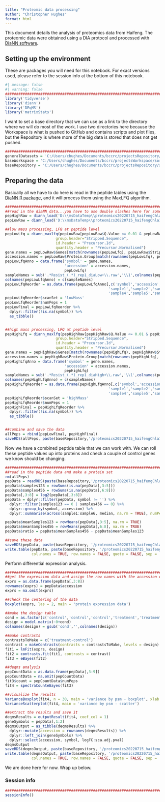 ```yaml
---
title: "Proteomic data processing"
author: "Christopher Hughes"
format: html
---
```


This document details the analysis of proteomics data from Haifeng. The proteomic data were obtained using a DIA protocol and processed with [DiaNN software](https://github.com/vdemichev/DiaNN).

## Setting up the environment

These are packages you will need for this notebook. For exact versions used, please refer to the session info at the bottom of this notebook.

```r
#| message: false
#| warning: false
##########################################################################################
library('tidyverse')
library('diann')
library('DEqMS')
library('matrixStats')
```

I want to set a base directory that we can use as a link to the directory where we will do most of the work. I use two directories here because the Workspace is what is pushed to GitHub and contains scripts and plot files, but the Repository is where more of the big data is stored that does not get pushed.

```r
##########################################################################################
generalDatasets = 'C:/Users/chughes/Documents/bccrc/projectsRepository/generalDatasets'
baseWorkspace = 'C:/Users/chughes/Documents/bccrc/projectsWorkspace/sorensenLab/relatedToHaifeng'
baseRepository = 'C:/Users/chughes/Documents/bccrc/projectsRepository/sorensenLab/relatedToHaifeng'
```

## Preparing the data

Basically all we have to do here is read in the peptide tables using the [DiaNN R package](https://github.com/vdemichev/diann-rpackage), and it will process them using the MaxLFQ algorithm.

```r
##########################################################################################
##read in the diaNN data...you have to use double slashes here for some reason
pepHighRaw = diann_load('D:\\msDataTemp\\proteomics20220715_haifengChla10BsoResistDia\\highMassAllReplicatesNoGroup\\report.tsv')
pepLowRaw = diann_load('D:\\msDataTemp\\proteomics20220715_haifengChla10BsoResistDia\\lowMassAllReplicatesNoGroup\\report.tsv')

##low mass processing, LFQ at peptide level
pepLowLfq = diann_maxlfq(pepLowRaw[pepLowRaw$Q.Value <= 0.01 & pepLowRaw$Lib.PG.Q.Value <= 0.01 & pepLowRaw$Proteotypic == 1,], 
                       group.header="Stripped.Sequence", 
                       id.header = "Precursor.Id", 
                       quantity.header = "Precursor.Normalised")
gene.names = pepLowRaw$Genes[match(rownames(pepLowLfq), pepLowRaw$Stripped.Sequence)]
accession.names = pepLowRaw$Protein.Group[match(rownames(pepLowLfq), pepLowRaw$Stripped.Sequence)]
pepLowLfqAnno = data.frame('symbol' = gene.names,
                           'accession' = accession.names,
                           pepLowLfq)
sampleNames = sub('.*Resist_(.*)_rep1_diaLow+\\.raw','\\1',colnames(pepLowLfqAnno))
colnames(pepLowLfqAnno) = c(sampleNames)
pepLowLfqReorder = as.data.frame(pepLowLfqAnno[,c('symbol','accession',
                                               'sample1','sample2','sample3',
                                               'sample4','sample5','sample6')])
pepLowLfqReorder$scanSet = 'lowMass'
pepLowLfqReorder$numPeps = 1
pepLowFinal = pepLowLfqReorder %>%
  dplyr::filter(!is.na(symbol)) %>%
  as_tibble()


##high mass processing, LFQ at peptide level
pepHighLfq = diann_maxlfq(pepHighRaw[pepHighRaw$Q.Value <= 0.01 & pepHighRaw$Lib.PG.Q.Value <= 0.01 & pepHighRaw$Proteotypic == 1,], 
                       group.header="Stripped.Sequence", 
                       id.header = "Precursor.Id", 
                       quantity.header = "Precursor.Normalised")
gene.names = pepHighRaw$Genes[match(rownames(pepHighLfq), pepHighRaw$Stripped.Sequence)]
accession.names = pepHighRaw$Protein.Group[match(rownames(pepHighLfq), pepHighRaw$Stripped.Sequence)]
pepHighLfqAnno = data.frame('symbol' = gene.names,
                           'accession' = accession.names,
                           pepHighLfq)
sampleNames = sub('.*Resist_(.*)_rep1_diaHigh+\\.raw','\\1',colnames(pepLowLfqAnno))
colnames(pepHighLfqAnno) = c(sampleNames)
pepHighLfqReorder = as.data.frame(pepHighLfqAnno[,c('symbol','accession',
                                               'sample1','sample2','sample3',
                                               'sample4','sample5','sample6')])
pepHighLfqReorder$scanSet = 'highMass'
pepHighLfqReorder$numPeps = 1
pepHighFinal = pepHighLfqReorder %>%
  dplyr::filter(!is.na(symbol)) %>%
  as_tibble()


##combine and save the data
allPeps = rbind(pepLowFinal, pepHighFinal)
saveRDS(allPeps, paste(baseRepository,'/proteomics20220715_haifengChla10BsoResistDia/dataset_strippedPeptidesMaxLfqDiann.rds',sep=''))
```

Now we have a combined peptide table that we can work with. We can roll these peptide values up into proteins and check a couple of control genes we know should be changing.

```r
##########################################################################################
##read in the peptide data and make a protein set
rm(allPeps)
pepData = readRDS(paste(baseRepository,'/proteomics20220715_haifengChla10BsoResistDia/dataset_strippedPeptidesMaxLfqDiann.rds',sep=''))
pepData$samples123 = rowSums(is.na(pepData[,3:5]))
pepData$samples456 = rowSums(is.na(pepData[,6:8]))
pepData[,3:8] = log2(pepData[,3:8])
pepData = dplyr::filter(pepData, symbol != '') %>%
  dplyr::filter(samples123 == 0 | samples456 == 0) %>%
  dplyr::group_by(symbol, accession) %>%
  dplyr::summarise(across(sample1:sample6, median, na.rm = TRUE), numPeps = sum(numPeps, na.rm = TRUE))

pepData$meanSamples123 = rowMeans(pepData[,3:5], na.rm = TRUE)
pepData$meanSamples456 = rowMeans(pepData[,6:8], na.rm = TRUE)
pepData$ratio = pepData$meanSamples456 - pepData$meanSamples123

##save these data
saveRDS(pepData, paste(baseRepository, '/proteomics20220715_haifengChla10BsoResistDia/dataset_rawDataProteinLevel_bsd-dmso.rds',sep = ''))
write.table(pepData, paste(baseRepository, '/proteomics20220715_haifengChla10BsoResistDia/dataset_rawDataProteinLevel_bsd-dmso.tsv',sep = ''),
            col.names = TRUE, row.names = FALSE, quote = FALSE, sep = '\t')
```

Perform differential expression analysis.

```r
##########################################################################################
##get the expression data and assign the row names with the accession code
exprs = as.data.frame(pepData[,3:8])
rownames(exprs) = pepData$accession
exprs = na.omit(exprs)

##check the centering of the data
boxplot(exprs, las = 2, main = 'protein expression data')

##make the design table
cond = as.factor(c('control','control','control','treatment','treatment','treatment'))
design = model.matrix(~0+cond)
colnames(design) = gsub('cond','',colnames(design))

##make contrasts
contrastsToMake = c('treatment-control')
contrast = makeContrasts(contrasts = contrastsToMake, levels = design)
fit1 = lmFit(exprs, design)
fit2 = contrasts.fit(fit1, contrasts = contrast)
fit3 = eBayes(fit2)

##deqms analysis
pepCountData = as.data.frame(pepData[,3:9])
pepCountData = na.omit(pepCountData)
fit3$count = pepCountData$numPeps
fit4 = spectraCounteBayes(fit3)

##visualize the results
VarianceBoxplot(fit4, n = 30, main = 'variance by psm - boxplot', xlab = 'psm count')
VarianceScatterplot(fit4, main = 'variance by psm - scatter')

##extract the results and save it
deqmsResults = outputResult(fit4, coef_col = 1)
geneSymbols = pepData[,1:2]
deqmsOutput = as_tibble(deqmsResults) %>%
  dplyr::mutate(accession = rownames(deqmsResults)) %>%
  dplyr::left_join(geneSymbols) %>%
  dplyr::select(accession, symbol, logFC:sca.adj.pval)
deqmsOutput
saveRDS(deqmsOutput, paste(baseRepository, '/proteomics20220715_haifengChla10BsoResistDia/dataset_deqmsProteinLevel_bsd-dmso.rds',sep = ''))
write.table(deqmsOutput, paste(baseRepository, '/proteomics20220715_haifengChla10BsoResistDia/dataset_deqmsProteinLevel_bsd-dmso.tsv',sep = ''),
            col.names = TRUE, row.names = FALSE, quote = FALSE, sep = '\t')
```

We are done here for now. Wrap up below.

### Session info

```r
##########################################################################################
sessionInfo()
```


